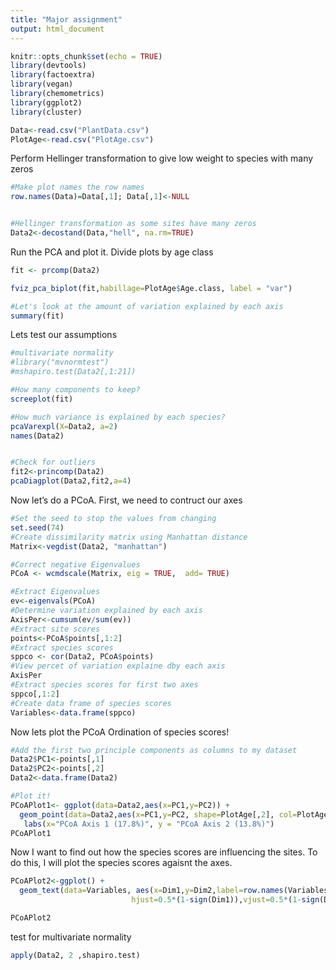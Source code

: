 ---
title: "Major assignment"
output: html_document
---

```{r}
knitr::opts_chunk$set(echo = TRUE)
library(devtools)
library(factoextra)
library(vegan)
library(chemometrics)
library(ggplot2)
library(cluster)
```
```{r}
Data<-read.csv("PlantData.csv")
PlotAge<-read.csv("PlotAge.csv")
```

Perform Hellinger transformation to give low weight to species with many zeros
```{r}

#Make plot names the row names
row.names(Data)=Data[,1]; Data[,1]<-NULL


#Hellinger transformation as some sites have many zeros
Data2<-decostand(Data,"hell", na.rm=TRUE)
```

Run the PCA and plot it. Divide plots by age class
```{r}
fit <- prcomp(Data2)

fviz_pca_biplot(fit,habillage=PlotAge$Age.class, label = "var")
```

```{r}
#Let's look at the amount of variation explained by each axis
summary(fit)
```

Lets test our assumptions

```{r}
#multivariate normality
#library("mvnormtest")
#mshapiro.test(Data2[,1:21])

#How many components to keep?
screeplot(fit)

#How much variance is explained by each species?
pcaVarexpl(X=Data2, a=2)
names(Data2)


#Check for outliers
fit2<-princomp(Data2)
pcaDiagplot(Data2,fit2,a=4)
```

Now let's do a PCoA. First, we need to contruct our axes

```{r}
#Set the seed to stop the values from changing 
set.seed(74)
#Create dissimilarity matrix using Manhattan distance
Matrix<-vegdist(Data2, "manhattan")

#Correct negative Eigenvalues
PCoA <- wcmdscale(Matrix, eig = TRUE,  add= TRUE) 

#Extract Eigenvalues
ev<-eigenvals(PCoA)
#Determine variation explained by each axis
AxisPer<-cumsum(ev/sum(ev))
#Extract site scores
points<-PCoA$points[,1:2]
#Extract species scores
sppco <- cor(Data2, PCoA$points)
#View percet of variation explaine dby each axis
AxisPer
#Extract species scores for first two axes
sppco[,1:2] 
#Create data frame of species scores
Variables<-data.frame(sppco) 
```

Now  lets plot the PCoA Ordination of species scores!
```{r}
#Add the first two principle components as columns to my dataset
Data2$PC1<-points[,1]
Data2$PC2<-points[,2]
Data2<-data.frame(Data2)

#Plot it!
PCoAPlot1<- ggplot(data=Data2,aes(x=PC1,y=PC2)) +
  geom_point(data=Data2,aes(x=PC1,y=PC2, shape=PlotAge[,2], col=PlotAge[,2]), size=3)+
   labs(x="PCoA Axis 1 (17.8%)", y = "PCoA Axis 2 (13.8%)")
PCoAPlot1
```


Now I want to find out how the species scores are influencing the sites. To do this, I will plot the species scores agaisnt the axes.
```{r}
PCoAPlot2<-ggplot() + 
  geom_text(data=Variables, aes(x=Dim1,y=Dim2,label=row.names(Variables),
                           hjust=0.5*(1-sign(Dim1)),vjust=0.5*(1-sign(Dim2))), size=4)

PCoAPlot2
```


test for multivariate normality
```{r}
apply(Data2, 2 ,shapiro.test)
```

